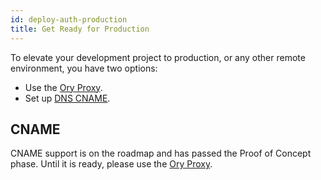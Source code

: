 ```yaml
---
id: deploy-auth-production
title: Get Ready for Production
---
```


To elevate your development project to production, or any other remote
environment, you have two options:

- Use the [Ory Proxy](../guides/proxy.mdx).
- Set up [DNS CNAME](#cname).

## CNAME

CNAME support is on the roadmap and has passed the Proof of Concept phase. Until
it is ready, please use the [Ory Proxy](../guides/proxy.mdx).

